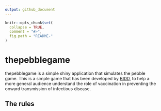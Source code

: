 ```yaml
---
output: github_document
---
```


<!-- README.md is generated from README.Rmd. Please edit that file -->

```r
knitr::opts_chunk$set(
  collapse = TRUE,
  comment = "#>",
  fig.path = "README-"
)
```

# thepebblegame

thepebblegame is a simple shiny application that simulates the pebble game. This is a simple game that has been developed by [BIDD](http://www.bristol.ac.uk/social-community-medicine/research/groups/bidd/), to help a more general audience understand the role of vaccination in preventing the onward transmission of infectious disease. 

## The rules



